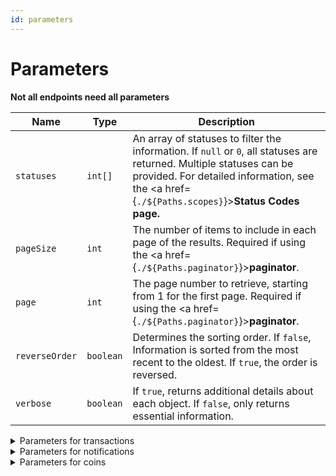 ```yaml
---
id: parameters
---
```



# Parameters

**Not all endpoints need all parameters**

| Name           | Type      |  Description                                                                                   |
|----------------|-----------|-----------------------------------------------------------------------------------------------|
| `statuses`     | `int[]`   | An array of statuses to filter the information. If `null` or `0`, all statuses are returned. Multiple statuses can be provided. For detailed information, see the <a href={`./${Paths.scopes}`}>**Status Codes page.**</a> |
| `pageSize`     | `int`     | The number of items to include in each page of the results. Required if using the <a href={`./${Paths.paginator}`}>**paginator**</a>.  | 
| `page`         | `int`     | The page number to retrieve, starting from 1 for the first page. Required if using the <a href={`./${Paths.paginator}`}>**paginator**</a>. |
| `reverseOrder` | `boolean` | Determines the sorting order. If `false`, Information is sorted from the most recent to the oldest. If `true`, the order is reversed. |
| `verbose`      | `boolean` | If `true`, returns additional details about each object. If `false`, only returns essential information. |


<details className='details-custom'>
  <summary>Parameters for transactions</summary>
  - statuses
  - pageSize
  - page
  - reverseOrder

 <div className="highlight-box get">
    <HttpMethodTag method={'GET'} /> <a href={`./${Paths.transactionsAll}`}>**{Endpoint.transactionsAll}**</a>
  </div>
 
</details>


<details className='details-custom'>
  <summary>Parameters for notifications</summary>
  - pageSize
  - page
  - reverseOrder

<div className="highlight-box get">
    <HttpMethodTag method={'GET'} /> <a href={`./${Paths.notificationsAll}`}>**{Endpoint.notificationsAll}**</a>
  </div>
 
</details>


<details className='details-custom'>
  <summary>Parameters for coins</summary>
  - statuses
  - pageSize
  - page
  - reverseOrder
  - verbose

  <div className="highlight-box get">
    <HttpMethodTag method={'GET'} /> <a href={`./${Paths.coinsAll}`}>**{Endpoint.coinsAll}**</a>
  </div>
</details>





